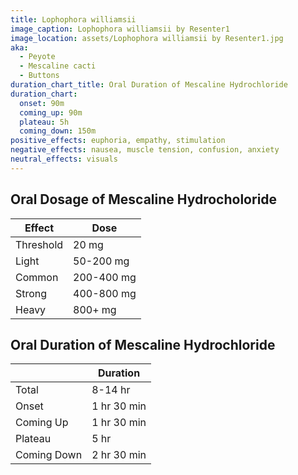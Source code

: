 ```yaml
---
title: Lophophora williamsii
image_caption: Lophophora williamsii by Resenter1
image_location: assets/Lophophora williamsii by Resenter1.jpg
aka:
  - Peyote
  - Mescaline cacti
  - Buttons
duration_chart_title: Oral Duration of Mescaline Hydrochloride
duration_chart:
  onset: 90m
  coming_up: 90m
  plateau: 5h
  coming_down: 150m
positive_effects: euphoria, empathy, stimulation
negative_effects: nausea, muscle tension, confusion, anxiety
neutral_effects: visuals
---
```


## Oral Dosage of Mescaline Hydrocholoride
| Effect | Dose |
| --- | --- |
| Threshold | 20 mg |
| Light | 50-200 mg |
| Common | 200-400 mg |
| Strong | 400-800 mg |
| Heavy | 800+ mg |

## Oral Duration of Mescaline Hydrochloride
|  | Duration |
| --- | --- |
| Total | 8-14 hr |
| Onset | 1 hr 30 min |
| Coming Up | 1 hr 30 min |
| Plateau | 5 hr |
| Coming Down | 2 hr 30 min |





